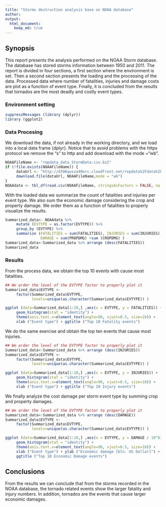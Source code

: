 ```yaml
---
title: "Storms destruction analysis base on NOAA database"
author: 
output: 
  html_document:
    keep_md: true
---
```

## Synopsis

This report presents the analysis performed on the NOAA Storm database. The database has stored storms information between 1950 and 2011. The report is divided in four sections, a first section where the environment is set. Then a second section presents the loading and the processing of the data. Processed data where number of fatalities, injuries and damage costs are plot as a function of event type. Finally, it is concluded from the results that tornados are the most deadly and costly event types.

### Environment setting

```r
suppressMessages (library (dplyr))
library (ggplot2)
```

### Data Procesing 

We download the data, if not already in the working directory, and we load into a local data frame {dplyr}. Notice that to avoid problems with the https protocol we remove the "s" to http and add download with the mode ="wb".

```r
NOAAFileName <- "repdata_data_StormData.csv.bz2"
if (!file.exists(NOAAFileName)) {
     dataUrl <- "http://d396qusza40orc.cloudfront.net/repdata%2Fdata%2FStormData.csv.bz2"
     download.file(dataUrl, NOAAFileName,mode = "wb")
}
NOAAdata <- tbl_df(read.csv(NOAAFileName, stringsAsFactors = FALSE, na.strings = "?"))
```

With the loaded data we summarize the count of fatalities and injuries per event type. We also sum the economic damage considering the crop and property damage. We order them as a function of fatalities to properly visualize the results.

```r
Summarized_data<- NOAAdata %>%
     mutate (EVTYPE = as.factor(EVTYPE)) %>% 
     group_by (EVTYPE) %>% 
     summarize (FATALITIES = sum(FATALITIES), INJURIES = sum(INJURIES), 
                DAMAGE = sum(PROPDMG) +sum (CROPDMG) ) 
Summarized_data<-Summarized_data %>% arrange (desc(FATALITIES))
Summarized_data
```

### Results

From the process data, we obtain the top 10 events with cause most fatalities.
``` r
## We order the level of the EVTYPE factor to properly plot it
Summarized_data$EVTYPE <- 
     factor(Summarized_data$EVTYPE, 
            levels=unique(as.character(Summarized_data$EVTYPE)) )

ggplot (data=Summarized_data[1:10,] ,aes(x = EVTYPE, y = FATALITIES)) + 
     geom_histogram(stat = "identity") + 
     theme(axis.text.x=element_text(angle=90, vjust=0.5, size=10)) +
     xlab ("Event type") + ggtitle ("Top 10 Fatality events")

```

We do the same exercise and obtain the top ten events that cause most injuries.
``` r
## We order the level of the EVTYPE factor to properly plot it
Summarized_data<-Summarized_data %>% arrange (desc(INJURIES))
Summarized_data$EVTYPE <- 
     factor(Summarized_data$EVTYPE, 
            levels=unique(as.character(Summarized_data$EVTYPE)) )

ggplot (data=Summarized_data[1:10,] ,aes(x = EVTYPE, y = INJURIES)) + 
     geom_histogram(stat = "identity") + 
     theme(axis.text.x=element_text(angle=90, vjust=0.5, size=10)) +
     xlab ("Event type") + ggtitle ("Top 10 Injury events")
```

We finally analyze the cost damage per storm event type by summing crop and property damages. 
``` r
## We order the level of the EVTYPE factor to properly plot it
Summarized_data<-Summarized_data %>% arrange (desc(DAMAGE))
Summarized_data$EVTYPE <- 
     factor(Summarized_data$EVTYPE, 
            levels=unique(as.character(Summarized_data$EVTYPE)) )

ggplot (data=Summarized_data[1:10,] ,aes(x = EVTYPE, y = DAMAGE / 10^6)) + 
     geom_histogram(stat = "identity") + 
     theme(axis.text.x=element_text(angle=90, vjust=0.5, size=10)) +
     xlab ("Event type") + ylab ("Economic damage [bln. US Dollar]") +
     ggtitle ("Top 10 Economic Damage events")
```

## Conclusions
From the results we can conclude that from the storms recorded in the NOAA database, the tornado related events show the larger fatality and injury numbers. In addition, 
tornados are the events that cause larger economic damages.

